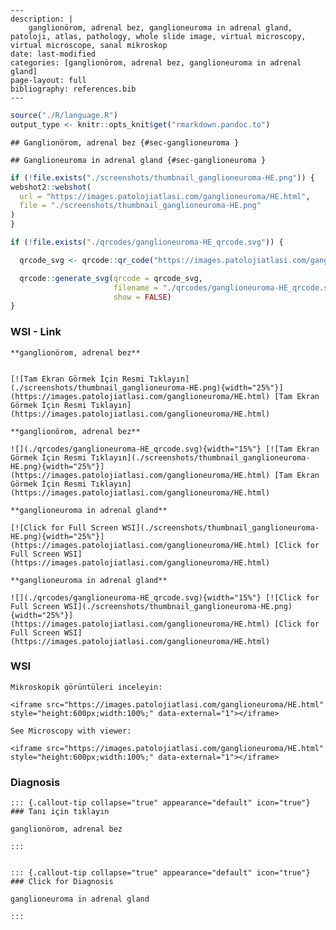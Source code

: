 

```comment
---
description: |
    ganglionörom, adrenal bez, ganglioneuroma in adrenal gland, patoloji, atlas, pathology, whole slide image, virtual microscopy, virtual microscope, sanal mikroskop
date: last-modified
categories: [ganglionörom, adrenal bez, ganglioneuroma in adrenal gland]
page-layout: full
bibliography: references.bib
---
```



```r
source("./R/language.R")
output_type <- knitr::opts_knit$get("rmarkdown.pandoc.to")
```


```asis
## Ganglionörom, adrenal bez {#sec-ganglioneuroma }
```


```asis
## Ganglioneuroma in adrenal gland {#sec-ganglioneuroma }
```






```r
if (!file.exists("./screenshots/thumbnail_ganglioneuroma-HE.png")) {
webshot2::webshot(
  url = "https://images.patolojiatlasi.com/ganglioneuroma/HE.html",
  file = "./screenshots/thumbnail_ganglioneuroma-HE.png"
)
}
```



```r
if (!file.exists("./qrcodes/ganglioneuroma-HE_qrcode.svg")) {

  qrcode_svg <- qrcode::qr_code("https://images.patolojiatlasi.com/ganglioneuroma/HE.html")

  qrcode::generate_svg(qrcode = qrcode_svg,
                       filename = "./qrcodes/ganglioneuroma-HE_qrcode.svg",
                       show = FALSE)
}
```











::::: panel-tabset


### WSI - Link








:::: {.content-hidden when-format="pdf"}


```asis

**ganglionörom, adrenal bez**


[![Tam Ekran Görmek İçin Resmi Tıklayın](./screenshots/thumbnail_ganglioneuroma-HE.png){width="25%"}](https://images.patolojiatlasi.com/ganglioneuroma/HE.html) [Tam Ekran Görmek İçin Resmi Tıklayın](https://images.patolojiatlasi.com/ganglioneuroma/HE.html)

```

::::


:::: {.content-visible when-format="pdf"}

```asis

**ganglionörom, adrenal bez**

![](./qrcodes/ganglioneuroma-HE_qrcode.svg){width="15%"} [![Tam Ekran Görmek İçin Resmi Tıklayın](./screenshots/thumbnail_ganglioneuroma-HE.png){width="25%"}](https://images.patolojiatlasi.com/ganglioneuroma/HE.html) [Tam Ekran Görmek İçin Resmi Tıklayın](https://images.patolojiatlasi.com/ganglioneuroma/HE.html)

```



::::




:::: {.content-hidden when-format="pdf"}


```asis

**ganglioneuroma in adrenal gland**

[![Click for Full Screen WSI](./screenshots/thumbnail_ganglioneuroma-HE.png){width="25%"}](https://images.patolojiatlasi.com/ganglioneuroma/HE.html) [Click for Full Screen WSI](https://images.patolojiatlasi.com/ganglioneuroma/HE.html)

```

::::


:::: {.content-visible when-format="pdf"}

```asis

**ganglioneuroma in adrenal gland**

![](./qrcodes/ganglioneuroma-HE_qrcode.svg){width="15%"} [![Click for Full Screen WSI](./screenshots/thumbnail_ganglioneuroma-HE.png){width="25%"}](https://images.patolojiatlasi.com/ganglioneuroma/HE.html) [Click for Full Screen WSI](https://images.patolojiatlasi.com/ganglioneuroma/HE.html)

```


::::







### WSI








```asis
Mikroskopik görüntüleri inceleyin:

<iframe src="https://images.patolojiatlasi.com/ganglioneuroma/HE.html" style="height:600px;width:100%;" data-external="1"></iframe>

```





```asis

See Microscopy with viewer:

<iframe src="https://images.patolojiatlasi.com/ganglioneuroma/HE.html" style="height:600px;width:100%;" data-external="1"></iframe>

```





### Diagnosis


```asis


::: {.callout-tip collapse="true" appearance="default" icon="true"}
### Tanı için tıklayın

ganglionörom, adrenal bez

:::


```


```asis


::: {.callout-tip collapse="true" appearance="default" icon="true"}
### Click for Diagnosis

ganglioneuroma in adrenal gland

:::

```









:::::















